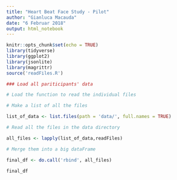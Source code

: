 ```yaml
---
title: "Heart Beat Face Study - Pilot"
author: "Gianluca Macauda"
date: "6 Februar 2018"
output: html_notebook
---
```


```r
knitr::opts_chunk$set(echo = TRUE)
library(tidyverse)
library(ggplot2)
library(jsonlite)
library(magrittr)
source('readFiles.R')
``` 

```r
### Load all pariticipants' data

# Load the function to read the individual files

# Make a list of all the files

list_of_data <- list.files(path = 'data/', full.names = TRUE)

# Read all the files in the data directory

all_files <- lapply(list_of_data,readFiles)

# Merge them into a big dataFrame

final_df <- do.call('rbind', all_files)

final_df
```


